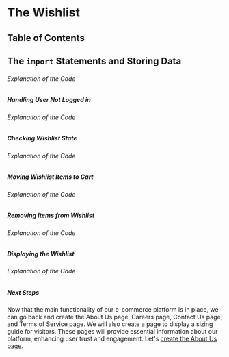 
# The Wishlist

## Table of Contents

## The `import` Statements and Storing Data

###### Explanation of the Code

##### Handling User Not Logged in

###### Explanation of the Code

##### Checking Wishlist State

###### Explanation of the Code

##### Moving Wishlist Items to Cart

###### Explanation of the Code

##### Removing Items from Wishlist

###### Explanation of the Code

##### Displaying the Wishlist

###### Explanation of the Code

##### Next Steps

Now that the main functionality of our e-commerce platform is in place, we can go back and create the About Us page, Careers page, Contact Us page, and Terms of Service page. We will also create a page to display a sizing guide for visitors. These pages will provide essential information about our platform, enhancing user trust and engagement. Let's [create the About Us page](/ecommerce-platform/creating-the-pages/about-us).

<BackToTop />
